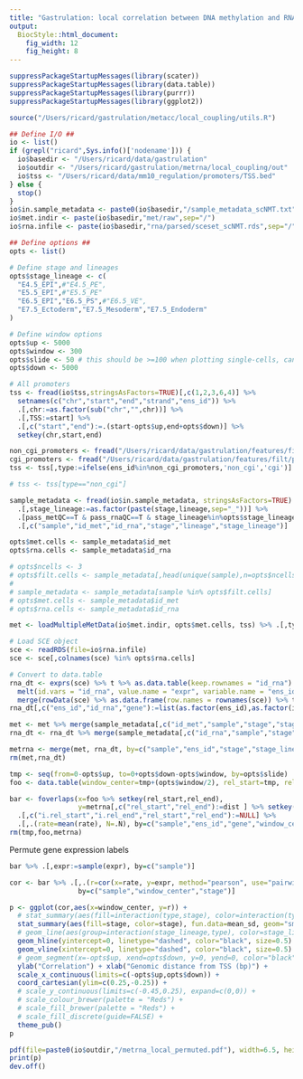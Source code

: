 ```yaml
---
title: "Gastrulation: local correlation between DNA methylation and RNA expression"
output: 
  BiocStyle::html_document: 
    fig_width: 12
    fig_height: 8
---
```


```r
suppressPackageStartupMessages(library(scater))
suppressPackageStartupMessages(library(data.table))
suppressPackageStartupMessages(library(purrr))
suppressPackageStartupMessages(library(ggplot2))
```

<!-- Define functions -->
```r
source("/Users/ricard/gastrulation/metacc/local_coupling/utils.R")
```

<!-- Define I/O and options -->
```r

## Define I/O ##
io <- list()
if (grepl("ricard",Sys.info()['nodename'])) {
  io$basedir <- "/Users/ricard/data/gastrulation"
  io$outdir <- "/Users/ricard/gastrulation/metrna/local_coupling/out"
  io$tss <- "/Users/ricard/data/mm10_regulation/promoters/TSS.bed"
} else {
  stop()
}
io$in.sample_metadata <- paste0(io$basedir,"/sample_metadata_scNMT.txt")
io$met.indir <- paste(io$basedir,"met/raw",sep="/")
io$rna.infile <- paste(io$basedir,"rna/parsed/sceset_scNMT.rds",sep="/")

## Define options ##
opts <- list()

# Define stage and lineages
opts$stage_lineage <- c(
  "E4.5_EPI",#"E4.5_PE",
  "E5.5_EPI",#"E5.5_PE"
  "E6.5_EPI","E6.5_PS",#"E6.5_VE",
  "E7.5_Ectoderm","E7.5_Mesoderm","E7.5_Endoderm"
)

# Define window options
opts$up <- 5000
opts$window <- 300
opts$slide <- 50 # this should be >=100 when plotting single-cells, can be smaller when plotting averages
opts$down <- 5000
```

<!-- Load gene metadata -->
```r
# All promoters
tss <- fread(io$tss,stringsAsFactors=TRUE)[,c(1,2,3,6,4)] %>%
  setnames(c("chr","start","end","strand","ens_id")) %>%
  .[,chr:=as.factor(sub("chr","",chr))] %>%
  .[,TSS:=start] %>%
  .[,c("start","end"):=.(start-opts$up,end+opts$down)] %>%
  setkey(chr,start,end)
```

<!-- Filter CGI or non-CGI promoters -->
```r
non_cgi_promoters <- fread("/Users/ricard/data/gastrulation/features/filt/prom_2000_0_noncgi.bed",stringsAsFactors=TRUE)[,V5]
cgi_promoters <- fread("/Users/ricard/data/gastrulation/features/filt/prom_2000_0_cgi.bed",stringsAsFactors=TRUE)[,V5]
tss <- tss[,type:=ifelse(ens_id%in%non_cgi_promoters,'non_cgi','cgi')]

# tss <- tss[type=="non_cgi"]
```

<!-- Load sample metadata and define which cells to use -->
```r
sample_metadata <- fread(io$in.sample_metadata, stringsAsFactors=TRUE) %>% 
  .[,stage_lineage:=as.factor(paste(stage,lineage,sep="_"))] %>%
  .[pass_metQC==T & pass_rnaQC==T & stage_lineage%in%opts$stage_lineage] %>%
  .[,c("sample","id_met","id_rna","stage","lineage","stage_lineage")]

opts$met.cells <- sample_metadata$id_met
opts$rna.cells <- sample_metadata$id_rna
```

<!-- Subset cells to reduce memory burden -->
```r
# opts$ncells <- 3
# opts$filt.cells <- sample_metadata[,head(unique(sample),n=opts$ncells),by="stage_lineage"] %>% .$V1
# 
# sample_metadata <- sample_metadata[sample %in% opts$filt.cells]
# opts$met.cells <- sample_metadata$id_met
# opts$rna.cells <- sample_metadata$id_rna
```

<!-- Load methylation data -->
```r
met <- loadMultipleMetData(io$met.indir, opts$met.cells, tss) %>% .[,type:=NULL]
```

<!-- Load RNA expression data -->
```r
# Load SCE object
sce <- readRDS(file=io$rna.infile)
sce <- sce[,colnames(sce) %in% opts$rna.cells]

# Convert to data.table
rna_dt <- exprs(sce) %>% t %>% as.data.table(keep.rownames = "id_rna") %>% 
  melt(id.vars = "id_rna", value.name = "expr", variable.name = "ens_id") %>%
  merge(rowData(sce) %>% as.data.frame(row.names = rownames(sce)) %>% tibble::rownames_to_column("ens_id") %>% .[,c("ens_id","symbol")] %>% setnames("symbol","gene"))
rna_dt[,c("ens_id","id_rna","gene"):=list(as.factor(ens_id),as.factor(id_rna),as.factor(gene))]
```

<!-- Merge data and sample metadata -->
```r
met <- met %>% merge(sample_metadata[,c("id_met","sample","stage","stage_lineage")], by="id_met")
rna_dt <- rna_dt %>% merge(sample_metadata[,c("id_rna","sample","stage","stage_lineage")], by="id_rna")
```

<!-- Merge DNA methylation and RNA expression data -->
```r
metrna <- merge(met, rna_dt, by=c("sample","ens_id","stage","stage_lineage")) %>% .[,c("id_met","id_rna"):=NULL]
rm(met,rna_dt)
```

<!-- Overlap data with windows -->
```r
tmp <- seq(from=0-opts$up, to=0+opts$down-opts$window, by=opts$slide)
foo <- data.table(window_center=tmp+(opts$window/2), rel_start=tmp, rel_end=tmp+opts$window)

bar <- foverlaps(x=foo %>% setkey(rel_start,rel_end),
                 y=metrna[,c("rel_start","rel_end"):=dist ] %>% setkey(rel_start,rel_end)) %>%
  .[,c("i.rel_start","i.rel_end","rel_start","rel_end"):=NULL] %>%
  .[,.(rate=mean(rate), N=.N), by=c("sample","ens_id","gene","window_center","expr","stage")]
rm(tmp,foo,metrna)
```

Permute gene expression labels
```r
bar %>% .[,expr:=sample(expr), by=c("sample")]
```

<!-- Compute local correlations -->
```r
cor <- bar %>% .[,.(r=cor(x=rate, y=expr, method="pearson", use="pairwise.complete.obs")),
                 by=c("sample","window_center","stage")]
```

<!-- Plot -->
```r
p <- ggplot(cor,aes(x=window_center, y=r)) +
  # stat_summary(aes(fill=interaction(type,stage), color=interaction(type,stage)), fun.data=mean_sd, geom="smooth", alpha=0.2, size=1.0) +
  stat_summary(aes(fill=stage, color=stage), fun.data=mean_sd, geom="smooth", alpha=0.2, size=1.0) +
  # geom_line(aes(group=interaction(stage_lineage,type), color=stage_lineage), alpha=1.0, size=1.0) +
  geom_hline(yintercept=0, linetype="dashed", color="black", size=0.5) +
  geom_vline(xintercept=0, linetype="dashed", color="black", size=0.5) +
  # geom_segment(x=-opts$up, xend=opts$down, y=0, yend=0, color="black", size=0.5,  linetype="dashed") +
  ylab("Correlation") + xlab("Genomic distance from TSS (bp)") +
  scale_x_continuous(limits=c(-opts$up,opts$down)) +
  coord_cartesian(ylim=c(0.25,-0.25)) +
  # scale_y_continuous(limits=c(-0.45,0.25), expand=c(0,0)) +
  # scale_colour_brewer(palette = "Reds") +
  # scale_fill_brewer(palette = "Reds") +
  # scale_fill_discrete(guide=FALSE) +
  theme_pub()
p

pdf(file=paste0(io$outdir,"/metrna_local_permuted.pdf"), width=6.5, height=5)
print(p)
dev.off()
```
